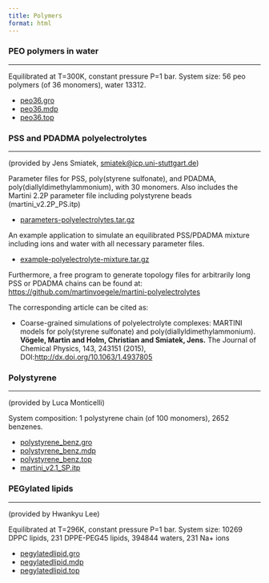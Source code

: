 ```yaml
---
title: Polymers
format: html
---
```


### PEO polymers in water
<hr>

Equilibrated at T=300K, constant pressure P=1 bar.
System size: 56 peo polymers (of 36 monomers), water 13312.

- [peo36.gro](http://cgmartini.nl/images/applications/polymers/peo36.gro)
- [peo36.mdp](http://cgmartini.nl/images/applications/polymers/peo36.mdp)
- [peo36.top](http://cgmartini.nl/images/applications/polymers/peo36.top)

### PSS and PDADMA polyelectrolytes
<hr>

(provided by Jens Smiatek, [smiatek@icp.uni-stuttgart.de](smiatek@icp.uni-stuttgart.de))

Parameter files for PSS, poly(styrene sulfonate), and PDADMA, poly(diallyldimethylammonium), with 30 monomers. Also includes the Martini 2.2P parameter file including polystyrene beads (martini_v2.2P_PS.itp)

- [parameters-polyelectrolytes.tar.gz](http://cgmartini.nl/images/applications/polymers/parameters-polyelectrolytes.tar.gz)

An example application to simulate an equilibrated PSS/PDADMA mixture including ions and water with all necessary parameter files.

- [example-polyelectrolyte-mixture.tar.gz](http://cgmartini.nl/images/applications/polymers/example-polyelectrolyte-mixture.tar.gz)

Furthermore, a free program to generate topology files for arbitrarily long PSS or PDADMA chains can be found at:
[https://github.com/martinvoegele/martini-polyelectrolytes](https://github.com/martinvoegele/martini-polyelectrolytes)

The corresponding article can be cited as:

- Coarse-grained simulations of polyelectrolyte complexes: MARTINI models for poly(styrene sulfonate) and poly(diallyldimethylammonium). **Vögele, Martin and Holm, Christian and Smiatek, Jens.** The Journal of Chemical Physics, 143, 243151 (2015), DOI:[http://dx.doi.org/10.1063/1.4937805](http://dx.doi.org/10.1063/1.4937805)

### Polystyrene
<hr>

(provided by Luca Monticelli)

System composition: 1 polystyrene chain (of 100 monomers), 2652 benzenes.

- [polystyrene_benz.gro](http://cgmartini.nl/images/applications/polymers/polystyrene_benz.gro)
- [polystyrene_benz.mdp](http://cgmartini.nl/images/applications/polymers/polystyrene_benz.mdp)
- [polystyrene_benz.top](http://cgmartini.nl/images/applications/polymers/polystyrene_benz.top)
- [martini_v2.1_SP.itp](http://cgmartini.nl/images/applications/polymers/martini_v2.1_PS.itp)

### PEGylated lipids
<hr>

(provided by Hwankyu Lee)

Equilibrated at T=296K, constant pressure P=1 bar.
System size: 10269 DPPC lipids, 231 DPPE-PEG45 lipids, 394844 waters, 231 Na+ ions

- [pegylatedlipid.gro](http://cgmartini.nl/images/applications/polymers/pegylatedlipid.gro)
- [pegylatedlipid.mdp](http://cgmartini.nl/images/applications/polymers/pegylatedlipid.mdp)
- [pegylatedlipid.top](http://cgmartini.nl/images/applications/polymers/pegylatedlipid.top)